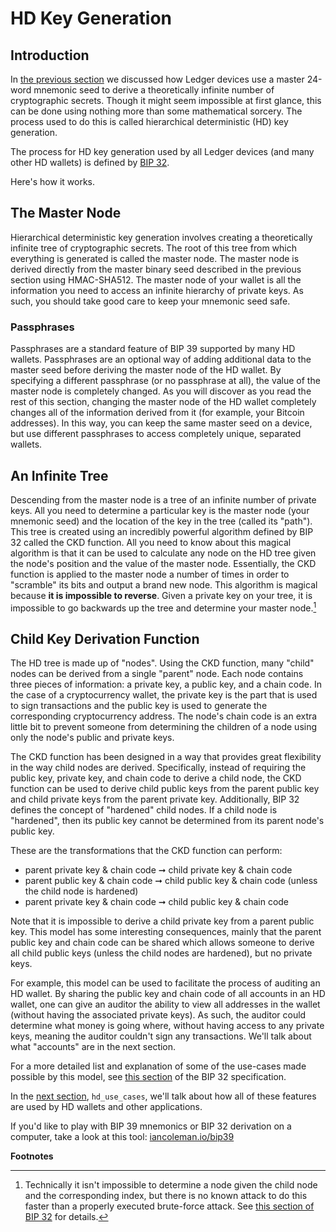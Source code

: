
# HD Key Generation

## Introduction

In [the previous section](./masterseed/) we discussed how Ledger devices use a master 24-word mnemonic seed to derive a theoretically infinite number of cryptographic secrets. Though it might seem impossible at first glance, this can be done using nothing more than some mathematical sorcery. The process used to do this is called hierarchical deterministic (HD) key generation.

The process for HD key generation used by all Ledger devices (and many other HD wallets) is defined by [BIP 32](https://github.com/bitcoin/bips/blob/master/bip-0032.mediawiki).

Here's how it works.

## The Master Node

Hierarchical deterministic key generation involves creating a theoretically infinite tree of cryptographic secrets. The root of this tree from which everything is generated is called the master node. The master node is derived directly from the master binary seed described in the previous section using HMAC-SHA512. The master node of your wallet is all the information you need to access an infinite hierarchy of private keys. As such, you should take good care to keep your mnemonic seed safe.

### Passphrases

Passphrases are a standard feature of BIP 39 supported by many HD wallets. Passphrases are an optional way of adding additional data to the master seed before deriving the master node of the HD wallet. By specifying a different passphrase (or no passphrase at all), the value of the master node is completely changed. As you will discover as you read the rest of this section, changing the master node of the HD wallet completely changes all of the information derived from it (for example, your Bitcoin addresses). In this way, you can keep the same master seed on a device, but use different passphrases to access completely unique, separated wallets.

## An Infinite Tree

Descending from the master node is a tree of an infinite number of private keys. All you need to determine a particular key is the master node (your mnemonic seed) and the location of the key in the tree (called its "path"). This tree is created using an incredibly powerful algorithm defined by BIP 32 called the CKD function. All you need to know about this magical algorithm is that it can be used to calculate any node on the HD tree given the node's position and the value of the master node. Essentially, the CKD function is applied to the master node a number of times in order to "scramble" its bits and output a brand new node. This algorithm is magical because **it is impossible to reverse**. Given a private key on your tree, it is impossible to go backwards up the tree and determine your master node.[^1]

## Child Key Derivation Function

The HD tree is made up of "nodes". Using the CKD function, many "child" nodes can be derived from a single "parent" node. Each node contains three pieces of information: a private key, a public key, and a chain code. In the case of a cryptocurrency wallet, the private key is the part that is used to sign transactions and the public key is used to generate the corresponding cryptocurrency address. The node's chain code is an extra little bit to prevent someone from determining the children of a node using only the node's public and private keys.

The CKD function has been designed in a way that provides great flexibility in the way child nodes are derived. Specifically, instead of requiring the public key, private key, and chain code to derive a child node, the CKD function can be used to derive child public keys from the parent public key and child private keys from the parent private key. Additionally, BIP 32 defines the concept of "hardened" child nodes. If a child node is "hardened", then its public key cannot be determined from its parent node's public key.

These are the transformations that the CKD function can perform:
-   parent private key & chain code ➞ child private key & chain code
-   parent public key & chain code ➞ child public key & chain code (unless the child node is hardened)
-   parent private key & chain code ➞ child public key & chain code

Note that it is impossible to derive a child private key from a parent public key. This model has some interesting consequences, mainly that the parent public key and chain code can be shared which allows someone to derive all child public keys (unless the child nodes are hardened), but no private keys.

For example, this model can be used to facilitate the process of auditing an HD wallet. By sharing the public key and chain code of all accounts in an HD wallet, one can give an auditor the ability to view all addresses in the wallet (without having the associated private keys). As such, the auditor could determine what money is going where, without having access to any private keys, meaning the auditor couldn't sign any transactions. We'll talk about what "accounts" are in the next section.

For a more detailed list and explanation of some of the use-cases made possible by this model, see [this section](https://github.com/bitcoin/bips/blob/master/bip-0032.mediawiki#use-cases) of the BIP 32 specification.

In the [next section](./applications/), `hd_use_cases`, we'll talk about how all of these features are used by HD wallets and other applications.

<Callout type="info" emoji="👉">
 	If you'd like to play with BIP 39 mnemonics or BIP 32 derivation on a computer, take a look at this tool: <a href='https://iancoleman.io/bip39/' class='alert-link'> iancoleman.io/bip39 </a> 
</Callout>

**Footnotes**

[^1]: Technically it isn't impossible to determine a node given the child node and the corresponding index, but there is no known attack to do this faster than a properly executed brute-force attack. See [this section of BIP 32](https://github.com/bitcoin/bips/blob/master/bip-0032.mediawiki#security) for details.

